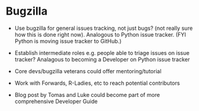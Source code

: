 # Bugzilla

- Use bugzilla for general issues tracking, not just bugs? (not really sure how this is done right now). Analogous to Python issue tracker. (FYI Python is moving issue tracker to GitHub.)

- Establish intermediate roles e.g. people able to triage issues on issue tracker? Analagous to becoming a Developer on Python issue tracker 

- Core devs/bugzilla veterans could offer mentoring/tutorial

- Work with Forwards, R-Ladies, etc to reach potential contributors

- Blog post by Tomas and Luke could become part of more comprehensive Developer Guide
